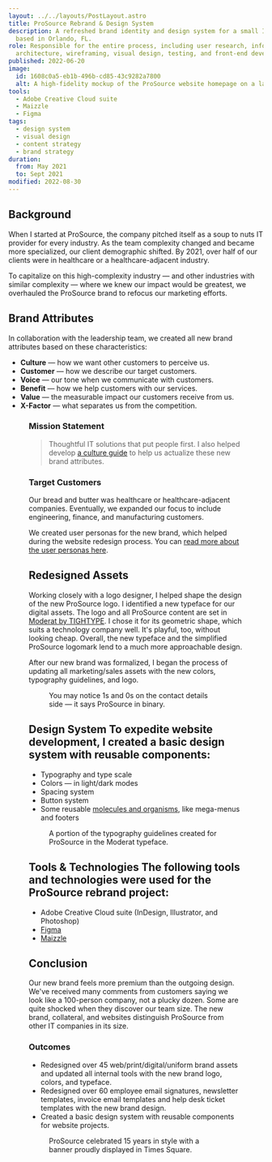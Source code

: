 ```yaml
---
layout: ../../layouts/PostLayout.astro
title: ProSource Rebrand & Design System
description: A refreshed brand identity and design system for a small IT services provider
  based in Orlando, FL.
role: Responsible for the entire process, including user research, information
  architecture, wireframing, visual design, testing, and front-end development.
published: 2022-06-20
image:
  id: 1608c0a5-eb1b-496b-cd85-43c9282a7800
  alt: A high-fidelity mockup of the ProSource website homepage on a laptop.
tools:
  - Adobe Creative Cloud suite
  - Maizzle
  - Figma
tags:
  - design system
  - visual design
  - content strategy
  - brand strategy
duration:
  from: May 2021
  to: Sept 2021
modified: 2022-08-30
---
```



## Background

When I started at ProSource, the company pitched itself as a soup to nuts IT provider for every industry. As the team complexity changed and became more specialized, our client demographic shifted. By 2021, over half of our clients were in healthcare or a healthcare-adjacent industry.

To capitalize on this high-complexity industry — and other industries with similar complexity — where we knew our impact would be greatest, we overhauled the ProSource brand to refocus our marketing efforts.

## Brand Attributes

In collaboration with the leadership team, we created all new brand attributes based on these characteristics:

- **Culture** — how we want other customers to perceive us.
- **Customer** — how we describe our target customers.
- **Voice** — our tone when we communicate with customers.
- **Benefit** — how we help customers with our services.
- **Value** — the measurable impact our customers receive from us.
- **X-Factor** — what separates us from the competition.

<Figure
	image={{
		id: '0021aad9-70af-4525-d044-2852df9d4700',
		alt: 'New ProSource business cards mockup. The side with contact details is shown with a white background a dark gray background.',
	}}
	figClasses="full-bleed"
/>

### Mission Statement

> Thoughtful IT solutions that put people first.
> I also helped develop [a culture guide](https://www.getprosource.com/about-us/our-values/) to help us actualize these new brand attributes.

### Target Customers

Our bread and butter was healthcare or healthcare-adjacent companies. Eventually, we expanded our focus to include engineering, finance, and manufacturing customers.

We created user personas for the new brand, which helped during the website redesign process. You can [read more about the user personas here](/work/prosource-website#user-personas).

## Redesigned Assets

Working closely with a logo designer, I helped shape the design of the new ProSource logo. I identified a new typeface for our digital assets. The logo and all ProSource content are set in [Moderat by TIGHTYPE](https://tightype.com/typefaces/moderat). I chose it for its geometric shape, which suits a technology company well. It's playful, too, without looking cheap. Overall, the new typeface and the simplified ProSource logomark lend to a much more approachable design.

After our new brand was formalized, I began the process of updating all marketing/sales assets with the new colors, typography guidelines, and logo.

<Figure
	image={{
		id: '358ac782-3797-4940-6f4c-9d93cf05c000',
		alt: 'New ProSource business cards mockup. The side with contact details is shown with a white background a dark gray background.',
	}}
	figClasses="full-bleed"
	aspectRatio={2 / 3}
>
	You may notice 1s and 0s on the contact details side — it says ProSource in binary.
</Figure>

## Design System To expedite website development, I created a basic design system with reusable components:

- Typography and type scale
- Colors — in light/dark modes
- Spacing system
- Button system
- Some reusable [molecules and organisms](https://xd.adobe.com/ideas/process/ui-design/atomic-design-principles-methodology-101/), like mega-menus and footers

<Figure
	image={{
		id: 'bc2dc9e1-30af-47f7-19f5-4e81bdb9fa00',
		alt: 'A screenshot showcasing the letters, numbers, and symbols of the Moderat typeface.',
	}}
	figClasses="full-bleed"
	aspectRatio={4 / 3}
>
	A portion of the typography guidelines created for ProSource in the Moderat typeface.
</Figure>

## Tools & Technologies The following tools and technologies were used for the ProSource rebrand project:

- Adobe Creative Cloud suite (InDesign, Illustrator, and Photoshop)
- [Figma](https://www.figma.com/)
- [Maizzle](https://maizzle.com/)

## Conclusion

Our new brand feels more premium than the outgoing design. We've received many comments from customers saying we look like a 100-person company, not a plucky dozen. Some are quite shocked when they discover our team size. The new brand, collateral, and websites distinguish ProSource from other IT companies in its size.

### Outcomes

- Redesigned over 45 web/print/digital/uniform brand assets and updated all internal tools with the new brand logo, colors, and typeface.
- Redesigned over 60 employee email signatures, newsletter templates, invoice email templates and help desk ticket templates with the new brand design.
- Created a basic design system with reusable components for website projects.

<Figure
	image={{
		id: '01cf977c-aa2e-4bb2-e952-957819636f00',
		alt: 'A picture of the ProSource logo display in Times Square, New York City.',
	}}
	figClasses="full-bleed"
	aspectRatio={4 / 3}
>
	ProSource celebrated 15 years in style with a banner proudly displayed in Times Square.
</Figure>

